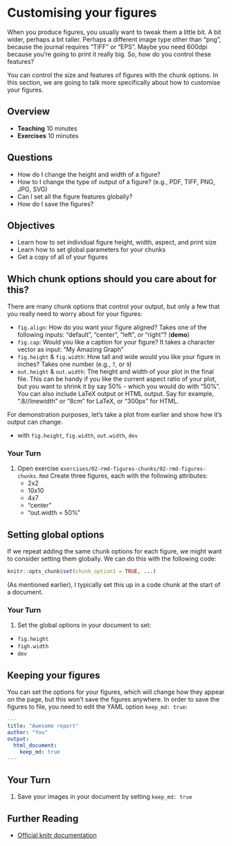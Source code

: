 # Customising your figures

When you produce figures, you usually want to tweak them a little bit. A bit wider, perhaps a bit taller. Perhaps a different image type other than "png", because the journal requires "TIFF" or "EPS". Maybe you need 600dpi because you're going to print it really big. So, how do you control these features?

You can control the size and features of figures with the chunk options. In this section, we are going to talk more specifically about how to customise your figures.

## Overview

* **Teaching** 10 minutes
* **Exercises** 10 minutes

## Questions

* How do I change the height and width of a figure?
* How to I change the type of output of a figure? (e.g., PDF, TIFF, PNG, JPG, SVG)
* Can I set all the figure features globally?
* How do I save the figures?

## Objectives

* Learn how to set individual figure height, width, aspect, and print size
* Learn how to set global parameters for your chunks
* Get a copy of all of your figures

## Which chunk options should you care about for this?

There are many chunk options that control your output, but only a few that you really need to worry about for your figures:

- `fig.align`: How do you want your figure aligned? Takes one of the following inputs: "default", "center", "left", or "right"? (**demo**)
- `fig.cap`: Would you like a caption for your figure? It takes a character vector as input: "My Amazing Graph"
- `fig.height` & `fig.width`: How tall and wide would you like your figure in inches? Takes one number (e.g., `7`, or `9`)
- `out.height` & `out.width`: The height and width of your plot in the final file. This can be handy if you like the current aspect ratio of your plot, but you want to shrink it by say 50% - which you would do with "50%". You can also include LaTeX output or HTML output. Say for example, ".8//linewidth" or "8cm" for LaTeX, or "300px" for HTML.

For demonstration purposes, let's take a plot from earlier and show how it's output can change.

* with `fig.height`, `fig.width`, `out.width`, `dev`

### Your Turn {.exercise}

1. Open exercise `exercises/02-rmd-figures-chunks/02-rmd-figures-chunks.Rmd` Create three figures, each with the following attributes:
    * 2x2
    * 10x10
    * 4x7
    * "center"
    * "out.width = 50%"

## Setting global options

If we repeat adding the same chunk options for each figure, we might want to consider setting them globally. We can do this with the following code:

```r
knitr::opts_chunk$set(chunk_option1 = TRUE, ...)
```

(As mentioned earlier), I typically set this up in a code chunk at the start of a document.

### Your Turn {.exercise}

1. Set the global options in your document to set:
  * `fig.height`
  * `figh.width`
  * `dev`

## Keeping your figures {.demo}

You can set the options for your figures, which will change how they appear on the page, but this won't save the figures anywhere. In order to save the figures to file, you need to edit the YAML option `keep_md: true`:

```YAML
---
title: "Awesome report"
author: "You"
output:
  html_document:
    keep_md: true
---
```

## Your Turn {.exercise}

1. Save your images in your document by setting `keep_md: true`

## Further Reading

- [Official knitr documentation](https://yihui.name/knitr/options/#plots)
